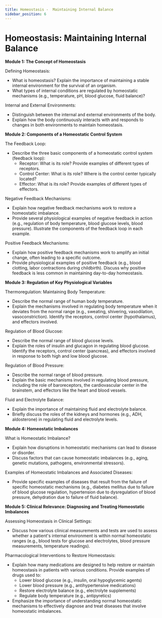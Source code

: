 ```yaml
---
title: Homeostasis -  Maintaining Internal Balance
sidebar_position: 6
---
```


# Homeostasis: Maintaining Internal Balance

**Module 1: The Concept of Homeostasis**

Defining Homeostasis:
* What is homeostasis? Explain the importance of maintaining a stable internal environment for the survival of an organism.
* What types of internal conditions are regulated by homeostatic mechanisms (e.g., temperature, pH, blood glucose, fluid balance)?

Internal and External Environments:
* Distinguish between the internal and external environments of the body.
* Explain how the body continuously interacts with and responds to changes in both environments to maintain homeostasis.

**Module 2: Components of a Homeostatic Control System**

The Feedback Loop:
* Describe the three basic components of a homeostatic control system (feedback loop):
    * Receptor: What is its role? Provide examples of different types of receptors.
    * Control Center: What is its role? Where is the control center typically located?
    * Effector: What is its role? Provide examples of different types of effectors.

Negative Feedback Mechanisms:
* Explain how negative feedback mechanisms work to restore a homeostatic imbalance.
* Provide several physiological examples of negative feedback in action (e.g., regulation of body temperature, blood glucose levels, blood pressure). Illustrate the components of the feedback loop in each example.

Positive Feedback Mechanisms:
* Explain how positive feedback mechanisms work to amplify an initial change, often leading to a specific outcome.
* Provide physiological examples of positive feedback (e.g., blood clotting, labor contractions during childbirth). Discuss why positive feedback is less common in maintaining day-to-day homeostasis.

**Module 3: Regulation of Key Physiological Variables**

Thermoregulation: Maintaining Body Temperature:
* Describe the normal range of human body temperature.
* Explain the mechanisms involved in regulating body temperature when it deviates from the normal range (e.g., sweating, shivering, vasodilation, vasoconstriction). Identify the receptors, control center (hypothalamus), and effectors involved.

Regulation of Blood Glucose:
* Describe the normal range of blood glucose levels.
* Explain the roles of insulin and glucagon in regulating blood glucose. Identify the receptors, control center (pancreas), and effectors involved in response to both high and low blood glucose.

Regulation of Blood Pressure:
* Describe the normal range of blood pressure.
* Explain the basic mechanisms involved in regulating blood pressure, including the role of baroreceptors, the cardiovascular center in the brainstem, and effectors like the heart and blood vessels.

Fluid and Electrolyte Balance:
* Explain the importance of maintaining fluid and electrolyte balance.
* Briefly discuss the roles of the kidneys and hormones (e.g., ADH, aldosterone) in regulating fluid and electrolyte levels.

**Module 4: Homeostatic Imbalances**

What is Homeostatic Imbalance?
* Explain how disruptions in homeostatic mechanisms can lead to disease or disorder.
* Discuss factors that can cause homeostatic imbalances (e.g., aging, genetic mutations, pathogens, environmental stressors).

Examples of Homeostatic Imbalances and Associated Diseases:
* Provide specific examples of diseases that result from the failure of specific homeostatic mechanisms (e.g., diabetes mellitus due to failure of blood glucose regulation, hypertension due to dysregulation of blood pressure, dehydration due to failure of fluid balance).

**Module 5: Clinical Relevance: Diagnosing and Treating Homeostatic Imbalances**

Assessing Homeostasis in Clinical Settings:
* Discuss how various clinical measurements and tests are used to assess whether a patient's internal environment is within normal homeostatic ranges (e.g., blood tests for glucose and electrolytes, blood pressure measurements, temperature readings).

Pharmacological Interventions to Restore Homeostasis:
* Explain how many medications are designed to help restore or maintain homeostasis in patients with various conditions. Provide examples of drugs used to:
    * Lower blood glucose (e.g., insulin, oral hypoglycemic agents)
    * Lower blood pressure (e.g., antihypertensive medications)
    * Restore electrolyte balance (e.g., electrolyte supplements)
    * Regulate body temperature (e.g., antipyretics)
* Emphasize the importance of understanding normal homeostatic mechanisms to effectively diagnose and treat diseases that involve homeostatic imbalances.
